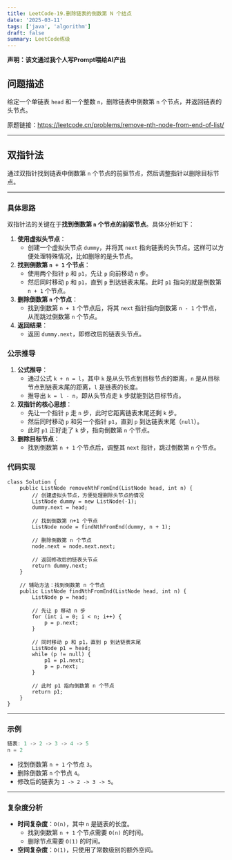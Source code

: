 ```yaml
---
title: LeetCode-19.删除链表的倒数第 N 个结点
date: '2025-03-11'
tags: ['java', 'algorithm']
draft: false
summary: LeetCode练级
---
```


**声明：该文通过我个人写Prompt喂给AI产出**

## 问题描述

给定一个单链表 `head` 和一个整数 `n`，删除链表中倒数第 `n` 个节点，并返回链表的头节点。

原题链接：https://leetcode.cn/problems/remove-nth-node-from-end-of-list/

---

## 双指针法

通过双指针找到链表中倒数第 `n` 个节点的前驱节点，然后调整指针以删除目标节点。

---

### 具体思路

双指针法的关键在于**找到倒数第 `n` 个节点的前驱节点**。具体分析如下：

1. **使用虚拟头节点**：
   - 创建一个虚拟头节点 `dummy`，并将其 `next` 指向链表的头节点。这样可以方便处理特殊情况，比如删除的是头节点。
2. **找到倒数第 `n + 1` 个节点**：
   - 使用两个指针 `p` 和 `p1`，先让 `p` 向前移动 `n` 步。
   - 然后同时移动 `p` 和 `p1`，直到 `p` 到达链表末尾。此时 `p1` 指向的就是倒数第 `n + 1` 个节点。
3. **删除倒数第 `n` 个节点**：
   - 找到倒数第 `n + 1` 个节点后，将其 `next` 指针指向倒数第 `n - 1` 个节点，从而跳过倒数第 `n` 个节点。
4. **返回结果**：
   - 返回 `dummy.next`，即修改后的链表头节点。

### 公示推导

1. **公式推导**：
   - 通过公式 `k + n = l`，其中 `k` 是从头节点到目标节点的距离，`n` 是从目标节点到链表末尾的距离，`l` 是链表的长度。
   - 推导出 `k = l - n`，即从头节点走 `k` 步就能到达目标节点。
2. **双指针的核心思想**：
   - 先让一个指针 `p` 走 `n` 步，此时它距离链表末尾还剩 `k` 步。
   - 然后同时移动 `p` 和另一个指针 `p1`，直到 `p` 到达链表末尾（`null`）。
   - 此时 `p1` 正好走了 `k` 步，指向倒数第 `n` 个节点。
3. **删除目标节点**：
   - 找到倒数第 `n + 1` 个节点后，调整其 `next` 指针，跳过倒数第 `n` 个节点。

### 代码实现

```
class Solution {
    public ListNode removeNthFromEnd(ListNode head, int n) {
        // 创建虚拟头节点，方便处理删除头节点的情况
        ListNode dummy = new ListNode(-1);
        dummy.next = head;

        // 找到倒数第 n+1 个节点
        ListNode node = findNthFromEnd(dummy, n + 1);

        // 删除倒数第 n 个节点
        node.next = node.next.next;

        // 返回修改后的链表头节点
        return dummy.next;
    }

    // 辅助方法：找到倒数第 n 个节点
    public ListNode findNthFromEnd(ListNode head, int n) {
        ListNode p = head;

        // 先让 p 移动 n 步
        for (int i = 0; i < n; i++) {
            p = p.next;
        }

        // 同时移动 p 和 p1，直到 p 到达链表末尾
        ListNode p1 = head;
        while (p != null) {
            p1 = p1.next;
            p = p.next;
        }

        // 此时 p1 指向倒数第 n 个节点
        return p1;
    }
}
```

---

### 示例

```java
链表: 1 -> 2 -> 3 -> 4 -> 5
n = 2
```

- 找到倒数第 `n + 1` 个节点 `3`。
- 删除倒数第 `n` 个节点 `4`。
- 修改后的链表为 `1 -> 2 -> 3 -> 5`。

---

### 复杂度分析

- **时间复杂度**：`O(n)`，其中 `n` 是链表的长度。
  - 找到倒数第 `n + 1` 个节点需要 `O(n)` 的时间。
  - 删除节点需要 `O(1)` 的时间。
- **空间复杂度**：`O(1)`，只使用了常数级别的额外空间。
